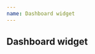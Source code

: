 ```yaml
---
name: Dashboard widget
---
```



## Dashboard widget

<div className="chart-container">
  <DashboardWidget
    title={'Line Chart'}
    data={data}
    chartConfig={config.line}
  />
  <DashboardWidget
    title={'Bar Chart'}
    data={data}
    chartConfig={config.bar}
  />
  <DashboardWidget
    title={'Stacked bar Chart'}
    data={data}
    chartConfig={config.stackedBar}
  />
  <DashboardWidget
    title={'Pie Chart'}
    data={dataPie}
    chartConfig={config.pie}
  />
  <DashboardWidget
    loading={true}
    title={'Loading chart'}
    data={dataPie}
    chartConfig={config.pie}
  />
  <DashboardWidget
    error={{ statusText: 'Something wrong happened' }}
    title={'Error chart'}
    data={dataPie}
    chartConfig={config.pie}
  />
</div>
<PropsTable of={DashboardWidget} />

<Playground>
  <div className="chart-container">
    <DashboardWidget
      title={'Pie Chart'}
      data={dataPie}
      chartConfig={config.pie}
    />
  </div>
</Playground>